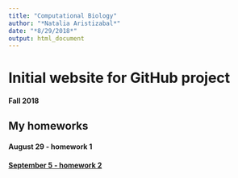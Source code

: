 ```yaml
---
title: "Computational Biology"
author: "*Natalia Aristizabal*"
date: "*8/29/2018*"
output: html_document
---
```


# Initial website for GitHub project
#### Fall 2018

## My homeworks 

#### August 29 - homework 1



#### [September 5 - homework 2](hw2.html)
